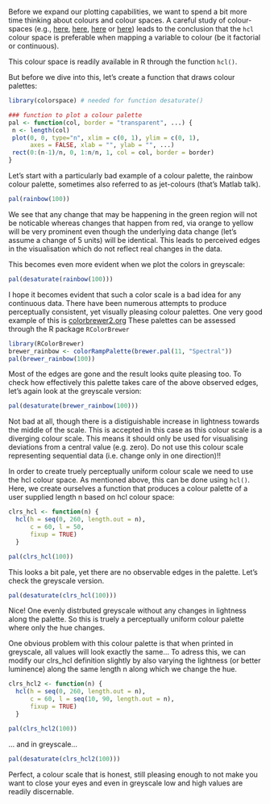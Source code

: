 <!---
Version: "2013-10-23"
Copyright (C) 2013 Thomas Nauss, GNU GPL (>=3)
-->

Before we expand our plotting capabilities, we want to spend a bit more time 
thinking about colours and colour spaces. A careful study of colour-spaces (e.g., [here](http://statmath.wu.ac.at/~zeileis/papers/Zeileis+Hornik+Murrell-2009.pdf), [here](http://hclwizard.org/hcl-color-scheme/), [here](http://vis4.net/blog/posts/avoid-equidistant-hsv-colors/) or [here](https://en.wikipedia.org/wiki/HSL_and_HSV)) leads to the conclusion that the ```hcl``` colour space is preferable when mapping a variable to colour (be it factorial or continuous).

This colour space is readily available in R through the function `hcl()`.

But before we dive into this, let's create a function that draws colour palettes:

```r
library(colorspace) # needed for function desaturate()

### function to plot a colour palette
pal <- function(col, border = "transparent", ...) {
 n <- length(col)
 plot(0, 0, type="n", xlim = c(0, 1), ylim = c(0, 1),
      axes = FALSE, xlab = "", ylab = "", ...)
 rect(0:(n-1)/n, 0, 1:n/n, 1, col = col, border = border)
}
```

Let's start with a particularly bad example of a colour palette, the rainbow colour palette,
sometimes also referred to as jet-colours (that's Matlab talk).

```r
pal(rainbow(100))
```

We see that any change that may be happening in the green region will not be noticable
whereas changes that happen from red, via orange to yellow will be very prominent even though 
the underlying data change (let's assume a change of 5 units) will be identical. This leads to 
perceived edges in the visualisation which do not reflect real changes in the data.

This becomes even more evident when we plot the colors in greyscale:

```r
pal(desaturate(rainbow(100)))
```

I hope it becomes evident that such a color scale is a bad idea for any continuous data.
There have been numerous attempts to produce perceptually consistent, yet visually pleasing
colour palettes. One very good example of this is [colorbrewer2.org](http://www.colorbrewer2.org)
These palettes can be assessed through the R package `RColorBrewer`

```r
library(RColorBrewer)
brewer_rainbow <- colorRampPalette(brewer.pal(11, "Spectral"))
pal(brewer_rainbow(100))
```

Most of the edges are gone and the result looks quite pleasing too.
To check how effectively this palette takes care of the above observed edges,
let's again look at the greyscale version:

```r
pal(desaturate(brewer_rainbow(100)))
```

Not bad at all, though there is a distiguishable increase in lightness towards the middle of the scale.
This is accepted in this case as this colour scale is a diverging colour scale. This means it should only be used for visualising deviations from a central value (e.g. zero). Do not use this colour scale representing sequential data (i.e. change only in one direction)!!

In order to create truely perceptually uniform colour scale we need to use the hcl colour space. As mentioned above, this can be done using `hcl()`. Here, we create ourselves a function that produces a colour palette of a user supplied length n based on hcl colour space:

```r
clrs_hcl <- function(n) {
  hcl(h = seq(0, 260, length.out = n), 
      c = 60, l = 50, 
      fixup = TRUE)
  }

pal(clrs_hcl(100))
```

This looks a bit pale, yet there are no observable edges in the palette. Let's check the greyscale version.

```r
pal(desaturate(clrs_hcl(100)))
```

Nice! One evenly distrbuted greyscale without any changes in lightness along the palette. So this is truely a perceptually uniform colour palette where only the hue changes.

One obvious problem with this colour palette is that when printed in greyscale, all values will look exactly the same... To adress this, we can modify our clrs_hcl definition slightly by also varying the lightness (or better luminence) along the same length n along which we change the hue.

```r
clrs_hcl2 <- function(n) {
  hcl(h = seq(0, 260, length.out = n), 
      c = 60, l = seq(10, 90, length.out = n), 
      fixup = TRUE)
  }

pal(clrs_hcl2(100))
```

... and in greyscale...

```r
pal(desaturate(clrs_hcl2(100)))
```

Perfect, a colour scale that is honest, still pleasing enough to not make you want to close your eyes and even in greyscale low and high values are readily discernable.

